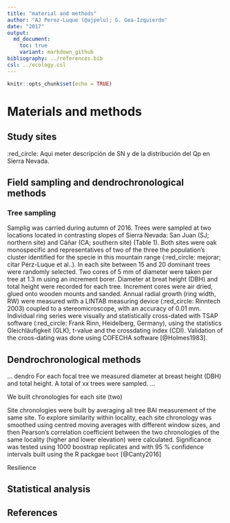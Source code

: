 ```yaml
---
title: "material and methods"
author: "AJ Perez-Luque (@ajpelu); G. Gea-Izquierdo"
date: "2017"
output:  
  md_document:
    toc: true
    variant: markdown_github
bibliography: ../references.bib
csl: ../ecology.csl
---
```


```r
knitr::opts_chunk$set(echo = TRUE)
```

# Materials and methods 

## Study sites

:red_circle: Aqui meter descripción de SN y de la distribución del Qp en Sierra Nevada. 


## Field sampling and dendrochronological methods 

### Tree sampling 
Samplig was carried during autumn of 2016. Trees were sampled at two locations located in contrasting slopes of Sierra Nevada: San Juan (SJ; northern site) and Cáñar (CA; southern site) (Table 1). Both sites were oak monospecific and representatives of two of the three the population's cluster identified for the specie in this mountain range (:red_circle: mejorar; citar Pérz-Luque et al..). In each site between 15 and 20 dominant trees were randomly selected. Two cores of 5 mm of diameter were taken per tree at 1.3 m using an increment borer. Diameter at breat height (DBH) and total height were recorded for each tree. Increment cores were air dried, glued onto wooden mounts and sanded. Annual radial growth (ring width, RW) were measured with a LINTAB measuring device (:red_circle: Rinntech 2003) coupled to a stereomicroscope, with an accuracy of 0.01 mm. Individual ring series were visually and statistically cross-dated with TSAP software (:red_circle: Frank Rinn, Heidelberg, Germany), using the statistics Gleichläufigkeit (GLK), t-value and the crossdating index (CDI). Validation of the croos-dating was done using COFECHA software [@Holmes1983]. 


## Dendrochronological methods
... dendro
For each focal tree we measured diameter at breast height (DBH) and total height. 
A total of xx trees were sampled. 
...


We built chronologies for each site (two) 



Site chronologies were built by averaging all tree BAI measurement of the same site. To explore similarity within locality, each site chronology was smoothed using centred moving averages with different window sizes, and then Pearson's correlation coefficient between the two chronologies of the same locality (higher and lower elevation) were calculated. Significance was tested using 1000 boostrap replicates and with 95 % confidence intervals built using the R packgae `boot` [@Canty2016]


Resilience 


## Statistical analysis 


## References 

